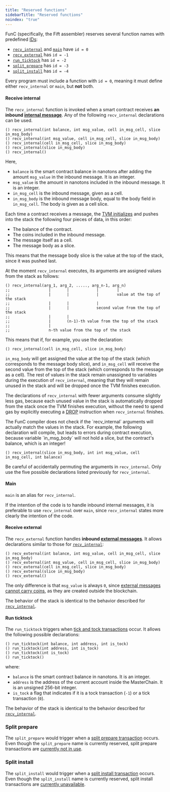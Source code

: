 ```yaml
---
title: "Reserved functions"
sidebarTitle: "Reserved functions"
noindex: "true"
---
```


FunC (specifically, the Fift assembler) reserves several function names with predefined [IDs](functions#method_id):

- [`recv_internal`](#receive-internal) and [`main`](#main) have `id = 0`
- [`recv_external`](#receive-external) has `id = -1`
- [`run_ticktock`](#run-ticktock) has `id = -2`
- [`split_prepare`](#split-prepare) has `id = -3` 
- [`split_install`](#split-install) has `id = -4`

Every program must include a function with `id = 0`, meaning it must define either `recv_internal` or `main`, but **not** both.

#### Receive internal

The `recv_internal` function is invoked when a smart contract receives **an inbound [internal message]()**. 
Any of the following `recv_internal` declarations can be used. 

```func
() recv_internal(int balance, int msg_value, cell in_msg_cell, slice in_msg_body)
() recv_internal(int msg_value, cell in_msg_cell, slice in_msg_body)
() recv_internal(cell in_msg_cell, slice in_msg_body)
() recv_internal(slice in_msg_body)
() recv_internal()
```

Here, 
- `balance` is the smart contract balance in nanotons after adding the amount `msg_value` in the inbound message. It is an integer.
- `msg_value` is the amount in nanotons included in the inbound message. It is an integer.
- `in_msg_cell` is the inbound message, given as a cell.
- `in_msg_body` is the inbound message body, equal to the body field in `in_msg_cell`. The body is given as a cell slice.

<Aside>

Each time a contract receives a message, the [TVM initializes](/tvm/initialization) and pushes into the stack the following four pieces of data, in this order:

- The balance of the contract.
- The coins included in the inbound message.
- The message itself as a cell.
- The message body as a slice.

This means that the message body slice is the value at the top of the stack, since it was pushed last. 

At the moment `recv_internal` executes, its arguments are assigned values from the stack as follows:

```func
() recv_internal(arg_1, arg_2, ....., arg_n-1, arg_n)
;;                 |       |            |        |
;;                 |       |            |        value at the top of the stack 
;;                 |       |            |
;;                 |       |            second value from the top of the stack
;;                 |       |
;;                 |       (n-1)-th value from the top of the stack
;;                 |
;;                 n-th value from the top of the stack
```

This means that if, for example, you use the declaration:

```func 
() recv_internal(cell in_msg_cell, slice in_msg_body)
```

`in_msg_body` will get assigned the value at the top of the stack (which corresponds to the message body slice),
and `in_msg_cell` will receive the second value from the top of the stack (which corresponds to the message as a cell).
The rest of values in the stack remain unassigned to variables during the execution of `recv_internal`, meaning that they 
will remain unused in the stack and will be dropped once the TVM finishes execution.

The declarations of `recv_internal` with fewer arguments consume slightly less gas, 
because each unused value in the stack is automatically dropped from the stack once the TVM finishes execution, without the need 
to spend gas by explicitly executing a [DROP]() instruction when `recv_internal` finishes.
</Aside>

<Aside type="danger">
  The FunC compiler does not check if the `recv_internal` arguments will actually match the values in the stack.
  For example, the following declaration will compile, but leads to errors during contract execution, because variable `in_msg_body` will
  not hold a slice, but the contract's balance, which is an integer!

  ```func
  () recv_internal(slice in_msg_body, int int msg_value, cell in_msg_cell, int balance)
  ```

  Be careful of accidentally permuting the arguments in `recv_internal`. Only use the five possible declarations listed previously for `recv_internal`.
</Aside>


#### Main

`main` is an alias for `recv_internal`. 

If the intention of the code is to handle inbound internal messages, it is preferable to use `recv_internal` over `main`, 
since `recv_internal` states more clearly the intention of the code.

#### Receive external

The `recv_external` function handles **inbound [external messages]()**. It allows declarations similar to those for [`recv_internal`](#receive-internal):

```func
() recv_external(int balance, int msg_value, cell in_msg_cell, slice in_msg_body)
() recv_external(int msg_value, cell in_msg_cell, slice in_msg_body)
() recv_external(cell in_msg_cell, slice in_msg_body)
() recv_external(slice in_msg_body)
() recv_external()
```

The only difference is that `msg_value` is always `0`, since [external messages cannot carry coins](), as they are created outside the blockchain. 

The behavior of the stack is identical to the behavior described for [`recv_internal`](#receive-internal).

#### Run ticktock

The `run_ticktock` triggers when [tick and tock transactions]() occur. It allows the following possible declarations:

```func
() run_ticktock(int balance, int address, int is_tock)
() run_ticktock(int address, int is_tock)
() run_ticktock(int is_tock)
() run_ticktock()
```

where:

- `balance` is the smart contract balance in nanotons. It is an integer.
- `address` is the address of the current account inside the MasterChain. It is an unsigned 256-bit integer.
- `is_tock` a flag that indicates if it is a tock transaction (`-1`) or a tick transaction (`0`).

The behavior of the stack is identical to the behavior described for [`recv_internal`](#receive-internal).

### Split prepare 

The `split_prepare` would trigger when a [split prepare transaction]() occurs. Even though the `split_prepare` name is currently reserved, 
split prepare transactions are [currently not in use](). 

### Split install 

The `split_install` would trigger when a [split install transaction]() occurs. Even though the `split_install` name is currently reserved, 
split install transactions are [currently unavailable](). 